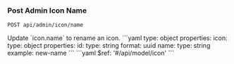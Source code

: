 ### Post Admin Icon Name

```
POST api/admin/icon/name
```

<Tabs>
  <Tab title='Description'>
    Update `icon.name` to rename an icon.
  </Tab>
  <Tab title='Request'>
    ```yaml
    type: object
    properties:
      icon:
        type: object
        properties:
          id:
            type: string
            format: uuid
          name:
            type: string
            example: new-name
    ```
  </Tab>
  <Tab title='Response'>
    ```yaml
    $ref: '#/api/model/icon'
    ```
  </Tab>
</Tabs>